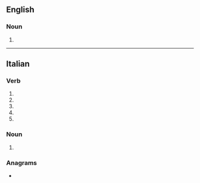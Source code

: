 ==English==

===Noun===
{{head|en|noun form}}

# {{plural of|en|arpeggio}}

----

==Italian==

===Verb===
{{head|it|verb form}}

# {{inflection of|it|arpeggiare||2|s|pres|indc}}
# {{inflection of|it|arpeggiare||1|s|pres|subj}}
# {{inflection of|it|arpeggiare||2|s|pres|subj}}
# {{inflection of|it|arpeggiare||3|s|pres|subj}}
# {{inflection of|it|arpeggiare||3|s|impr}}

===Noun===
{{head|it|noun form|g=m}}

# {{plural of|it|arpeggio}}

===Anagrams===
* {{l|it|pareggi}}